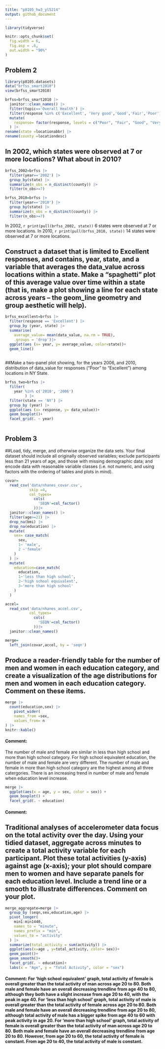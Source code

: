 ```yaml
---
title: "p8105_hw3_yl5214"
output: github_document
---
```


```r
library(tidyverse)

knitr::opts_chunk$set(
  fig.width = 6,
  fig.asp = .6,
  out.width = "90%"
)
```

## Problem 2
```r
library(p8105.datasets)
data("brfss_smart2010")
view(brfss_smart2010)
```

```r
brfss=brfss_smart2010 |> 
  janitor::clean_names() |> 
  filter(topic=='Overall Health') |> 
  filter(response %in% c('Excellent', 'Very good','Good','Fair','Poor')) |> 
  mutate(
    response= factor(response, levels = c("Poor", "Fair", "Good", "Very good","Excellent"), ordered = TRUE)
  ) |> 
rename(state =locationabbr) |> 
rename(county =locationdesc)
```

## In 2002, which states were observed at 7 or more locations? What about in 2010?
```r
brfss_2002=brfss |> 
  filter(year=='2002') |> 
  group_by(state) |> 
  summarize(n_obs = n_distinct(county)) |> 
  filter(n_obs>=7)

brfss_2010=brfss |> 
  filter(year=='2010') |> 
  group_by(state) |> 
  summarize(n_obs = n_distinct(county)) |> 
  filter(n_obs>=7)
```
In 2002, `r print(pull(brfss_2002, state))` 6 states were observed at 7 or more locations. 
In 2010, `r print(pull(brfss_2010, state))` 14 states were observed at 7 or more locations.


## Construct a dataset that is limited to Excellent responses, and contains, year, state, and a variable that averages the data_value across locations within a state. Make a “spaghetti” plot of this average value over time within a state (that is, make a plot showing a line for each state across years – the geom_line geometry and group aesthetic will help).

```r
brfss_excellent=brfss |> 
  filter(response == 'Excellent') |> 
  group_by (year, state) |> 
  summarise(
    average_value= mean(data_value, na.rm = TRUE),
    .groups = 'drop')|> 
  ggplot(aes (x= year, y= average_value, color=state))+
  geom_line()
  
```


##Make a two-panel plot showing, for the years 2006, and 2010, distribution of data_value for responses (“Poor” to “Excellent”) among locations in NY State.

```r
brfss_two=brfss |> 
  filter(
    year %in% c('2010', '2006')
         ) |> 
  filter(state == 'NY') |> 
  group_by (year) |> 
  ggplot(aes (x= response, y= data_value))+
  geom_boxplot()+
  facet_grid(. ~ year)
  
```

## Problem 3

##Load, tidy, merge, and otherwise organize the data sets. Your final dataset should include all originally observed variables; exclude participants less than 21 years of age, and those with missing demographic data; and encode data with reasonable variable classes (i.e. not numeric, and using factors with the ordering of tables and plots in mind).
```r
covar=
  read_csv('data/nhanes_covar.csv', 
           skip =4,
           col_types=
             cols(
               'SEQN'=col_factor()
             ))|> 
  janitor::clean_names() |> 
  filter(age>=21) |> 
  drop_na(bmi) |> 
  drop_na(education) |> 
  mutate(
    sex= case_match(
      sex,
      1~ 'male',
      2 ~'female'
    )
  ) |> 
  mutate(
    education=case_match(
      education,
      1~'less than high school',
      2~'high school equivalent',
      3~'more than high school'
    )
  )
```

```r
accel=
  read_csv('data/nhanes_accel.csv', 
           col_types=
             cols(
               'SEQN'=col_factor()
             ))|> 
  janitor::clean_names()

merge=
  left_join(covar,accel, by = 'seqn')

```

## Produce a reader-friendly table for the number of men and women in each education category, and create a visualization of the age distributions for men and women in each education category. Comment on these items.
```r
merge |> 
  count(education,sex) |> 
    pivot_wider(
    names_from =sex,
    values_from= n
) |> 
knitr::kable()
```

#### Comment:
The number of male and female are similar in less than high school and more than high school category. For high school equivalent education, the number of male and female are very different. The number of male and female in more than high school category are the highest among all three catergories. There is an increasing trend in number of male and female when education level increase.
```r
merge |> 
  ggplot(aes(x = age, y = sex, color = sex)) + 
  geom_boxplot() + 
  facet_grid(. ~ education)
```
#### Comment:


## Traditional analyses of accelerometer data focus on the total activity over the day. Using your tidied dataset, aggregate across minutes to create a total activity variable for each participant. Plot these total activities (y-axis) against age (x-axis); your plot should compare men to women and have separate panels for each education level. Include a trend line or a smooth to illustrate differences. Comment on your plot.

```r
merge_aggregate=merge |>
  group_by (seqn,sex,education,age) |> 
  pivot_longer(
    min1:min1440,
    names_to = "minute",
    names_prefix = "min",
    values_to = "activity"
  ) |> 
  summarize(total_activity = sum(activity)) |> 
  ggplot(aes(x=age , y=total_activity, color= sex))+
  geom_point()+
  geom_smooth()+
  facet_grid(. ~ education)+
  labs(x = "Age", y = "Total Activity", color = "sex")
```
#### Comment: For 'high school equivalent' graph, total activity of female is overall greater than the total activity of man across age 20 to 80. Both male and female have an overall decreasing trendline from age 40 to 80, although they both have a slight increase from age 20 to 40, with the peak in age 40. For 'less than high school' graph, total activity of male is overall greater than the total activity of female across age 20 to 80. Both male and female have an overall decreasing trendline from age 20 to 80, although total activity of male has a bigger spike from age 40 to 60 with peak activity in age 20. For 'more than high school' graph, total activity of female is overall greater than the total activity of man across age 20 to 80. Both male and female have an overall decreasing trendline from age 20 to 80. However, from age 20 to 60, the total activity of female is constant. From age 20 to 40, the total activity of male is constant.

